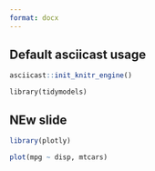 ```yaml
---
format: docx
---
```


## Default asciicast usage

```r
asciicast::init_knitr_engine()
```

```asciicast
library(tidymodels)
```

## NEw slide

```r

library(plotly)

plot(mpg ~ disp, mtcars)
```